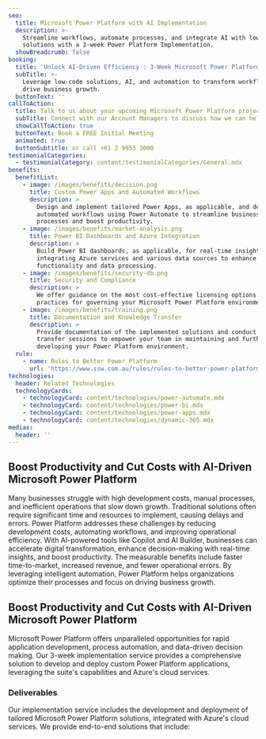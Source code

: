 ```yaml
---
seo:
  title: Microsoft Power Platform with AI Implementation
  description: >-
    Streamline workflows, automate processes, and integrate AI with low-code
    solutions with a 3-week Power Platform Implementation.
  showBreadcrumb: false
booking:
  title: 'Unlock AI-Driven Efficiency : 3-Week Microsoft Power Platform Implementation'
  subTitle: >-
    Leverage low-code solutions, AI, and automation to transform workflows and
    drive business growth.
  buttonText: ''
callToAction:
  title: Talk to us about your upcoming Microsoft Power Platform project
  subTitle: Connect with our Account Managers to discuss how we can help.
  showCallToAction: true
  buttonText: Book a FREE Initial Meeting
  animated: true
  buttonSubtitle: or call +61 2 9953 3000
testimonialCategories:
  - testimonialCategory: content/testimonialCategories/General.mdx
benefits:
  benefitList:
    - image: /images/benefits/decision.png
      title: Custom Power Apps and Automated Workflows
      description: >
        Design and implement tailored Power Apps, as applicable, and develop
        automated workflows using Power Automate to streamline business
        processes and boost productivity.
    - image: /images/benefits/market-analysis.png
      title: Power BI Dashboards and Azure Integration
      description: >
        Build Power BI dashboards, as applicable, for real-time insights, while
        integrating Azure services and various data sources to enhance
        functionality and data processing.
    - image: /images/benefits/security-db.png
      title: Security and Compliance
      description: >
        We offer guidance on the most cost-effective licensing options and best
        practices for governing your Microsoft Power Platform environment.
    - image: /images/benefits/training.png
      title: Documentation and Knowledge Transfer
      description: >
        Provide documentation of the implemented solutions and conduct knowledge
        transfer sessions to empower your team in maintaining and further
        developing your Power Platform environment.
  rule:
    - name: Rules to Better Power Platform
      url: 'https://www.ssw.com.au/rules/rules-to-better-power-platform/'
technologies:
  header: Related Technologies
  technologyCards:
    - technologyCard: content/technologies/power-automate.mdx
    - technologyCard: content/technologies/power-bi.mdx
    - technologyCard: content/technologies/power-apps.mdx
    - technologyCard: content/technologies/dynamic-365.mdx
medias:
  header: ''
---
```


## Boost Productivity and Cut Costs with AI-Driven Microsoft Power Platform

Many businesses struggle with high development costs, manual processes, and inefficient operations that slow down growth. Traditional solutions often require significant time and resources to implement, causing delays and errors. Power Platform addresses these challenges by reducing development costs, automating workflows, and improving operational efficiency. With AI-powered tools like Copilot and AI Builder, businesses can accelerate digital transformation, enhance decision-making with real-time insights, and boost productivity. The measurable benefits include faster time-to-market, increased revenue, and fewer operational errors. By leveraging intelligent automation, Power Platform helps organizations optimize their processes and focus on driving business growth.

## Boost Productivity and Cut Costs with AI-Driven Microsoft Power Platform

Microsoft Power Platform offers unparalleled opportunities for rapid application development, process automation, and data-driven decision making. Our 3-week implementation service provides a comprehensive solution to develop and deploy custom Power Platform applications, leveraging the suite's capabilities and Azure's cloud services.

<VideoEmbed url="https://www.youtube.com/watch?v=lYR1ezTKJgA&t=15s" caption="Cost cutting with Power Apps and development strategies with Richard Campbell and Ulysses Maclaren" duration="(6 mins)" removeMargin={false} />

### Deliverables

Our implementation service includes the development and deployment of tailored Microsoft Power Platform solutions, integrated with Azure's cloud services. We provide end-to-end solutions that include:
